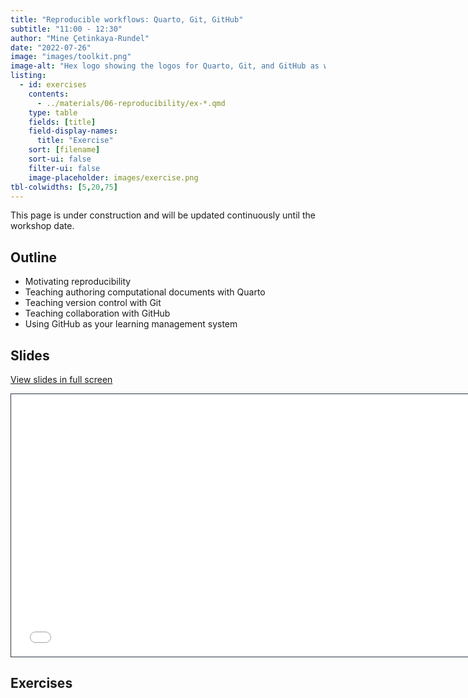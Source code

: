 ```yaml
---
title: "Reproducible workflows: Quarto, Git, GitHub"
subtitle: "11:00 - 12:30"
author: "Mine Çetinkaya-Rundel"
date: "2022-07-26"
image: "images/toolkit.png"
image-alt: "Hex logo showing the logos for Quarto, Git, and GitHub as well as R and RStudio."
listing:
  - id: exercises
    contents:
      - ../materials/06-reproducibility/ex-*.qmd
    type: table
    fields: [title]
    field-display-names:
      title: "Exercise"
    sort: [filename]
    sort-ui: false
    filter-ui: false
    image-placeholder: images/exercise.png
tbl-colwidths: [5,20,75]
---
```


::: callout-warning
This page is under construction and will be updated continuously until the workshop date.
:::

## Outline

-   Motivating reproducibility
-   Teaching authoring computational documents with Quarto
-   Teaching version control with Git
-   Teaching collaboration with GitHub
-   Using GitHub as your learning management system

## Slides

[View slides in full screen](../materials/06-reproduciblity/index.html)

```{=html}
<iframe class="slide-deck" src="../materials/06-reproduciblity/" height="420" width="747" style="border: 1px solid #2e3846;"></iframe>
```
## Exercises

::: {#exercises}
:::
